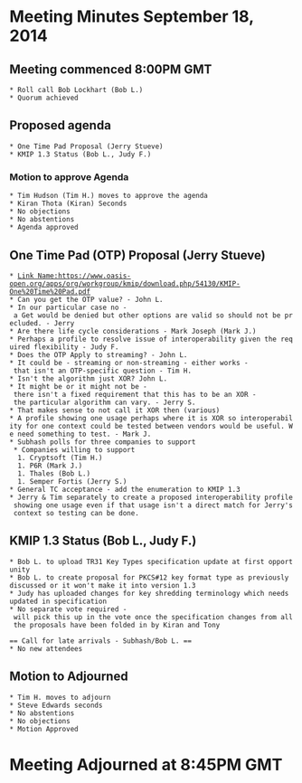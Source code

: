 = Meeting Minutes September 18, 2014 =
== Meeting commenced 8:00PM GMT ==
 * Roll call Bob Lockhart (Bob L.)
 * Quorum achieved

== Proposed agenda ==
 * One Time Pad Proposal (Jerry Stueve)
 * KMIP 1.3 Status (Bob L., Judy F.)
 
=== Motion to approve Agenda ===
 * Tim Hudson (Tim H.) moves to approve the agenda
 * Kiran Thota (Kiran) Seconds
 * No objections
 * No abstentions
 * Agenda approved 
 
== One Time Pad (OTP) Proposal (Jerry Stueve) ==
 * [[Link Name:https://www.oasis-open.org/apps/org/workgroup/kmip/download.php/54130/KMIP-One%20Time%20Pad.pdf]]
 * Can you get the OTP value? - John L.
 * In our particular case no - a Get would be denied but other options are valid so should not be precluded. - Jerry
 * Are there life cycle considerations - Mark Joseph (Mark J.)
 * Perhaps a profile to resolve issue of interoperability given the required flexibility - Judy F.
 * Does the OTP Apply to streaming? - John L.
 * It could be - streaming or non-streaming - either works - that isn't an OTP-specific question - Tim H.
 * Isn't the algorithm just XOR? John L.
 * It might be or it might not be - there isn't a fixed requirement that this has to be an XOR - the particular algorithm can vary. - Jerry S.
 * That makes sense to not call it XOR then (various)
 * A profile showing one usage perhaps where it is XOR so interoperability for one context could be tested between vendors would be useful. We need something to test. - Mark J.
 * Subhash polls for three companies to support
  * Companies willing to support
   1. Cryptsoft (Tim H.)
   1. P6R (Mark J.)
   1. Thales (Bob L.)
   1. Semper Fortis (Jerry S.)
 * General TC acceptance - add the enumeration to KMIP 1.3
 * Jerry & Tim separately to create a proposed interoperability profile showing one usage even if that usage isn't a direct match for Jerry's context so testing can be done.
 
== KMIP 1.3 Status (Bob L., Judy F.) ==
 * Bob L. to upload TR31 Key Types specification update at first opportunity
 * Bob L. to create proposal for PKCS#12 key format type as previously discussed or it won't make it into version 1.3
 * Judy has uploaded changes for key shredding terminology which needs updated in specification
 * No separate vote required - will pick this up in the vote once the specification changes from all the proposals have been folded in by Kiran and Tony

 == Call for late arrivals - Subhash/Bob L. ==
 * No new attendees
 
== Motion to Adjourned ==
 * Tim H. moves to adjourn
 * Steve Edwards seconds
 * No abstentions
 * No objections
 * Motion Approved
 
= Meeting Adjourned at 8:45PM GMT =
